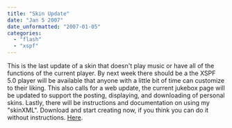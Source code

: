 ```yaml
---
title: "Skin Update"
date: "Jan 5 2007"
date_unformatted: "2007-01-05"
categories: 
  - "flash"
  - "xspf"
---
```


This is the last update of a skin that doesn't play music or have all of the functions of the current player. By next week there should be a the XSPF 5.0 player will be available that anyone with a little bit of time can customize to their liking. This also calls for a web update, the current jukebox page will be updated to support the posting, displaying, and downloading of personal skins. Lastly, there will be instructions and documentation on using my "skinXML". Download and start creating now, if you think you can do it without instructions. [Here](http://lacymorrow.com/projects/xspf).
